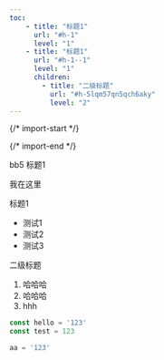 ```yaml
---
toc: 
    - title: "标题1"
      url: "#h-1"
      level: "1"
    - title: "标题1"
      url: "#h-1--1"
      level: "1"
      children:
        - title: "二级标题"
          url: "#h-5lqm57qn5qch6aky"
          level: "2"
---
```


{/* import-start */}
  
{/* import-end */}
   
<STitle>
bb5
</STitle>

<SH level="1" id="h-1">
标题1
</SH>


我在这里

<SH level="1" id="h-1--1">
标题1
</SH>


* 测试1
* 测试2
* 测试3

<SH level="2" id="h-5lqm57qn5qch6aky">
二级标题
</SH>


1. 哈哈哈
2. 哈哈哈
3. hhh

<SCodeBlockTab>

<SCodeBlock language="js" focus="2" filename="index.js" tabid="0">

```js
const hello = '123'
const test = 123
```
</SCodeBlock>

<SCodeBlock language="py" focus="" filename="index.py" tabid="1">

```py
aa = '123'
```
</SCodeBlock>


</SCodeBlockTab>
